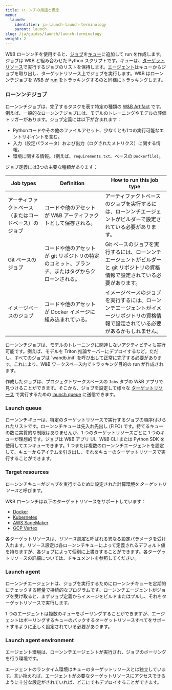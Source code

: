 ```yaml
---
title: ローンチの用語と概念
menu:
  launch:
    identifier: ja-launch-launch-terminology
    parent: launch
slug: /ja/guides/launch/launch-terminology
weight: 2
---
```


W&B ローンンチを使用すると、[ジョブ](#launch-job)を[キュー](#launch-queue)に追加して run を作成します。ジョブは W&B と組み合わせた Python スクリプトです。キューは、[ターゲットリソース](#target-resources)で実行するジョブのリストを保持します。[エージェント](#launch-agent)はキューからジョブを取り出し、ターゲットリソース上でジョブを実行します。W&B はローンンチジョブを W&B が [run](/ja/guides/runs/) をトラッキングするのと同様にトラッキングします。

### ローンンチジョブ
ローンンチジョブは、完了するタスクを表す特定の種類の [W&B Artifact](/ja/guides/artifacts/) です。例えば、一般的なローンンチジョブには、モデルのトレーニングやモデルの評価トリガーがあります。ジョブ定義には以下が含まれます：

- Pythonコードやその他のファイルアセット、少なくとも1つの実行可能なエントリポイントを含む。
- 入力（設定パラメータ）および出力（ログされたメトリクス）に関する情報。
- 環境に関する情報。（例えば、`requirements.txt`、ベースの `Dockerfile`）。

ジョブ定義には3つの主要な種類があります：

| Job types | Definition | How to run this job type | 
| ---------- | --------- | -------------- |
|アーティファクトベース（またはコードベース）のジョブ| コードや他のアセットが W&B アーティファクトとして保存される。| アーティファクトベースのジョブを実行するには、ローンンチエージェントがビルダーで設定されている必要があります。 |
|Git ベースのジョブ| コードや他のアセットが git リポジトリの特定のコミット、ブランチ、またはタグからクローンされる。| Git ベースのジョブを実行するには、ローンンチエージェントがビルダーと git リポジトリの資格情報で設定されている必要があります。 |
|イメージベースのジョブ| コードや他のアセットが Docker イメージに組み込まれている。| イメージベースのジョブを実行するには、ローンンチエージェントがイメージリポジトリの資格情報で設定されている必要があるかもしれません。 | 

<Note>
ローンンチジョブは、モデルのトレーニングに関連しないアクティビティも実行可能です。例えば、モデルを Triton 推論サーバーにデプロイするなど。ただし、すべてのジョブは `wandb.init` を呼び出して正常に完了する必要があります。これにより、W&B ワークスペース内でトラッキング目的の run が作成されます。
</Note>

作成したジョブは、プロジェクトワークスペースの `Jobs` タブの W&B アプリで見つけることができます。そこから、ジョブを設定して様々な [ターゲットリソース](#launch-queue) で実行するための [launch queue](#target-resources) に送信できます。

### Launch queue
ローンンチ*キュー*は、特定のターゲットリソースで実行するジョブの順序付けられたリストです。ローンンチキューは先入れ先出し (FIFO) です。持てるキューの数に実質的な制限はありませんが、1 つのターゲットリソースごとに 1 つのキューが理想的です。ジョブは W&B アプリ UI、W&B CLI または Python SDK を使用してエンキューできます。1 つまたは複数のローンンチエージェントを設定して、キューからアイテムを引き出し、それをキューのターゲットリソースで実行することができます。

### Target resources
ローンンチキューがジョブを実行するために設定された計算環境を*ターゲットリソース*と呼びます。

W&B ローンンチは以下のターゲットリソースをサポートしています：

- [Docker](/ja/launch/set-up-launch/setup-launch-docker)
- [Kubernetes](/ja/launch/set-up-launch/setup-launch-kubernetes)
- [AWS SageMaker](/ja/launch/set-up-launch/setup-launch-sagemaker)
- [GCP Vertex](/ja/launch/set-up-launch/setup-vertex)

各ターゲットリソースは、*リソース設定*と呼ばれる異なる設定パラメータを受け入れます。リソース設定は各ローンンチキューによって定義されるデフォルト値を持ちますが、各ジョブによって個別に上書きすることができます。各ターゲットリソースの詳細については、ドキュメントを参照してください。

### Launch agent
ローンンチエージェントは、ジョブを実行するためにローンンチキューを定期的にチェックする軽量で持続的なプログラムです。ローンンチエージェントがジョブを受け取ると、まずジョブ定義からイメージをビルドまたはプルし、それをターゲットリソースで実行します。

1 つのエージェントは複数のキューをポーリングすることができますが、エージェントはポーリングするキューのバックするターゲットリソースすべてをサポートするように正しく設定されている必要があります。

### Launch agent environment
エージェント環境は、ローンンチエージェントが実行され、ジョブのポーリングを行う環境です。

<Note>
エージェントのランタイム環境はキューのターゲットリソースとは独立しています。言い換えれば、エージェントが必要なターゲットリソースにアクセスできるように十分な設定がされていれば、どこにでもデプロイすることができます。
</Note>